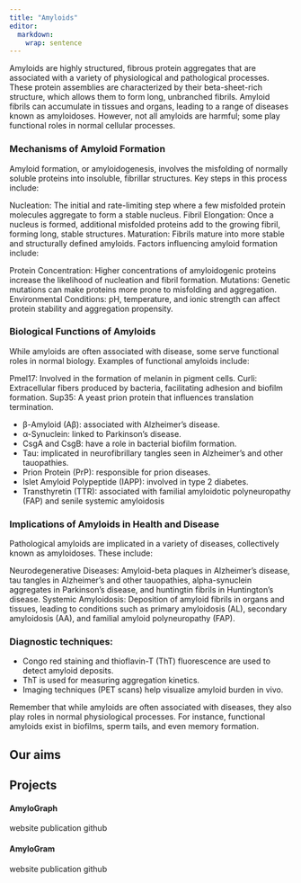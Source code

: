 ```yaml
---
title: "Amyloids"
editor: 
  markdown: 
    wrap: sentence
---
```


Amyloids are highly structured, fibrous protein aggregates that are associated with a variety of physiological and pathological processes. These protein assemblies are characterized by their beta-sheet-rich structure, which allows them to form long, unbranched fibrils. Amyloid fibrils can accumulate in tissues and organs, leading to a range of diseases known as amyloidoses. However, not all amyloids are harmful; some play functional roles in normal cellular processes.

### Mechanisms of Amyloid Formation

Amyloid formation, or amyloidogenesis, involves the misfolding of normally soluble proteins into insoluble, fibrillar structures. Key steps in this process include:

Nucleation: The initial and rate-limiting step where a few misfolded protein molecules aggregate to form a stable nucleus.
Fibril Elongation: Once a nucleus is formed, additional misfolded proteins add to the growing fibril, forming long, stable structures.
Maturation: Fibrils mature into more stable and structurally defined amyloids.
Factors influencing amyloid formation include:

Protein Concentration: Higher concentrations of amyloidogenic proteins increase the likelihood of nucleation and fibril formation.
Mutations: Genetic mutations can make proteins more prone to misfolding and aggregation.
Environmental Conditions: pH, temperature, and ionic strength can affect protein stability and aggregation propensity.

### Biological Functions of Amyloids

While amyloids are often associated with disease, some serve functional roles in normal biology. Examples of functional amyloids include:

Pmel17: Involved in the formation of melanin in pigment cells.
Curli: Extracellular fibers produced by bacteria, facilitating adhesion and biofilm formation.
Sup35: A yeast prion protein that influences translation termination.

  * β-Amyloid (Aβ): associated with Alzheimer’s disease. 
  * α-Synuclein: linked to Parkinson’s disease.
  * CsgA and CsgB: have a role in bacterial biofilm formation. 
  * Tau: implicated in neurofibrillary tangles seen in Alzheimer’s and other tauopathies. 
  * Prion Protein (PrP): responsible for prion diseases. 
  * Islet Amyloid Polypeptide (IAPP): involved in type 2 diabetes. 
  * Transthyretin (TTR): associated with familial amyloidotic polyneuropathy (FAP) and senile systemic amyloidosis

### Implications of Amyloids in Health and Disease

Pathological amyloids are implicated in a variety of diseases, collectively known as amyloidoses. These include:

Neurodegenerative Diseases: Amyloid-beta plaques in Alzheimer's disease, tau tangles in Alzheimer's and other tauopathies, alpha-synuclein aggregates in Parkinson's disease, and huntingtin fibrils in Huntington's disease.
Systemic Amyloidosis: Deposition of amyloid fibrils in organs and tissues, leading to conditions such as primary amyloidosis (AL), secondary amyloidosis (AA), and familial amyloid polyneuropathy (FAP).

### Diagnostic techniques: 

* Congo red staining and thioflavin-T (ThT) fluorescence are used to detect amyloid deposits. 
* ThT is used for measuring aggregation kinetics.
* Imaging techniques (PET scans) help visualize amyloid burden in vivo. 

Remember that while amyloids are often associated with diseases, they also play roles in normal physiological processes. For instance, functional amyloids exist in biofilms, sperm tails, and even memory formation.

## Our aims

## Projects

#### AmyloGraph

website
publication
github

#### AmyloGram

website
publication
github